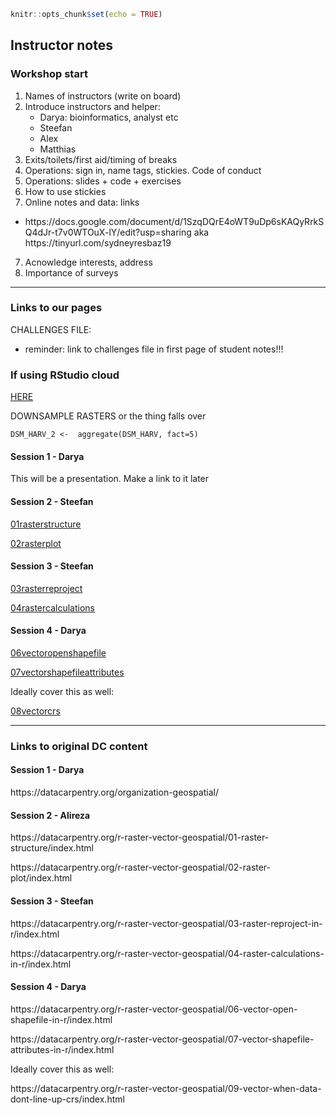 
```r
knitr::opts_chunk$set(echo = TRUE)
```

## Instructor notes

### Workshop start

1. Names of instructors (write on board)
2. Introduce instructors and helper:
    - Darya: bioinformatics, analyst etc
    - Steefan
    - Alex
    - Matthias
4. Exits/toilets/first aid/timing of breaks
5. Operations: sign in, name tags, stickies. Code of conduct
5. Operations: slides + code + exercises
6. How to use stickies
6. Online notes and data: links  
  - https://docs.google.com/document/d/1SzqDQrE4oWT9uDp6sKAQyRrkSQ4dJr-t7v0WTOuX-lY/edit?usp=sharing aka https://tinyurl.com/sydneyresbaz19
7. Acnowledge interests, address 
8. Importance of surveys


***
### Links to our pages

CHALLENGES FILE: 

- reminder: link to challenges file in first page of student notes!!!

### If using RStudio cloud

[HERE](https://rstudio.cloud/project/504397)

DOWNSAMPLE RASTERS or the thing falls over
```
DSM_HARV_2 <-  aggregate(DSM_HARV, fact=5)
```

#### Session 1 - Darya

This will be a presentation. Make a link to it later

#### Session 2 - Steefan


[01rasterstructure](01rasterstructure.html)

[02rasterplot](02rasterplot.html)


#### Session 3 - Steefan


[03rasterreproject](03rasterreproject.html)

[04rastercalculations](04rastercalculations.html)

#### Session 4  - Darya

[06vectoropenshapefile](06vectoropenshapefile.html)

[07vectorshapefileattributes](07vectorshapefileattributes.html)


Ideally cover this as well:

[08vectorcrs](08vectorcrs.html)



***

### Links to original DC content

#### Session 1 - Darya

https://datacarpentry.org/organization-geospatial/


#### Session 2 - Alireza

https://datacarpentry.org/r-raster-vector-geospatial/01-raster-structure/index.html

https://datacarpentry.org/r-raster-vector-geospatial/02-raster-plot/index.html

#### Session 3 - Steefan

https://datacarpentry.org/r-raster-vector-geospatial/03-raster-reproject-in-r/index.html

https://datacarpentry.org/r-raster-vector-geospatial/04-raster-calculations-in-r/index.html


#### Session 4  - Darya

https://datacarpentry.org/r-raster-vector-geospatial/06-vector-open-shapefile-in-r/index.html

https://datacarpentry.org/r-raster-vector-geospatial/07-vector-shapefile-attributes-in-r/index.html

Ideally cover this as well:

https://datacarpentry.org/r-raster-vector-geospatial/09-vector-when-data-dont-line-up-crs/index.html